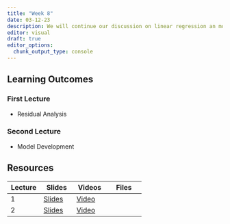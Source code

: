 ```yaml
---
title: "Week 8"
date: 03-12-23
description: We will continue our discussion on linear regression an model development.
editor: visual
draft: true
editor_options: 
  chunk_output_type: console
---
```


## Learning Outcomes

### First Lecture

-   Residual Analysis

### Second Lecture

-   Model Development

## Resources

| Lecture | Slides                                                    | Videos                                | Files |
|------------------|------------------|------------------|-------------------|
| 1       | [Slides](https://m408.inqs.info/lectures/lecture_15.html) | [Video](https://youtu.be/p0IOvRJzv8g) |       |
| 2       | [Slides](https://m408.inqs.info/lectures/lecture_16.html) | [Video](https://youtu.be/rzCrQ6r0qKY) |       |
